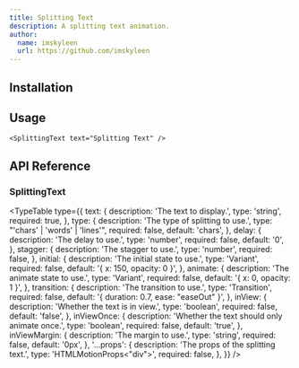 ```yaml
---
title: Splitting Text
description: A splitting text animation.
author:
  name: imskyleen
  url: https://github.com/imskyleen
---
```


<ComponentPreview name="demo-primitives-texts-splitting" />

## Installation

<ComponentInstallation name="primitives-texts-splitting" />

## Usage

```tsx
<SplittingText text="Splitting Text" />
```

## API Reference

### SplittingText

<TypeTable
  type={{
    text: {
      description: 'The text to display.',
      type: 'string',
      required: true,
    },
    type: {
      description: 'The type of splitting to use.',
      type: "'chars' | 'words' | 'lines'",
      required: false,
      default: 'chars',
    },
    delay: {
      description: 'The delay to use.',
      type: 'number',
      required: false,
      default: '0',
    },
    stagger: {
      description: 'The stagger to use.',
      type: 'number',
      required: false,
    },
    initial: {
      description: 'The initial state to use.',
      type: 'Variant',
      required: false,
      default: '{ x: 150, opacity: 0 }',
    },
    animate: {
      description: 'The animate state to use.',
      type: 'Variant',
      required: false,
      default: '{ x: 0, opacity: 1 }',
    },
    transition: {
      description: 'The transition to use.',
      type: 'Transition',
      required: false,
      default: '{ duration: 0.7, ease: "easeOut" }',
    },
    inView: {
      description: 'Whether the text is in view.',
      type: 'boolean',
      required: false,
      default: 'false',
    },
    inViewOnce: {
      description: 'Whether the text should only animate once.',
      type: 'boolean',
      required: false,
      default: 'true',
    },
    inViewMargin: {
      description: 'The margin to use.',
      type: 'string',
      required: false,
      default: '0px',
    },
    '...props': {
      description: 'The props of the splitting text.',
      type: 'HTMLMotionProps<"div">',
      required: false,
    },
  }}
/>
